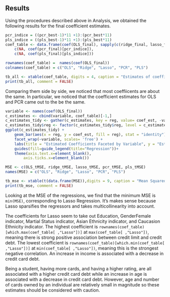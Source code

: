 ## Results

Using the procedures described above in Analysis, we obtained the following results for the final coefficient estimates.

```r
pcr_indice = ((pcr_best-1)*11 +1):(pcr_best*11)
pls_indice = ((pls_best-1)*11 +1):(pls_best*11)
coef_table <- data.frame(coef(OLS_final), sapply(c(ridge_final, lasso_final),as.matrix),
	c(NA, coef(pcr_final)[pcr_indice]),
	c(NA, coef(pls_final)[pls_indice]))

rownames(coef_table) =  names(coef(OLS_final))
colnames(coef_table) = c("OLS", "Ridge", "Lasso", "PCR", "PLS")

tb_all <- xtable(coef_table, digits = 4, caption = "Estimates of coefficients for all regressions")
print(tb_all, comment = FALSE)
```
Comparing them side by side, we noticed that most coeffiicents are about the same.  In particular, we noticed that the coefficient estimates for OLS and PCR came out to the be the same. 

```r
variable <- names(coef(OLS_final))
c_estimates <- cbind(variable, coef_table)[-1,]
c_estimates_tidy <- gather(c_estimates, key = reg, value= coef_est, -variable)
c_estimates_tidy$reg <- factor(c_estimates_tidy$reg, level = c_estimates_tidy$reg)
ggplot(c_estimates_tidy) + 
	geom_bar(aes(x = reg, y = coef_est, fill = reg), stat = "identity")+ 
	facet_wrap(~variable, scales= 'free') + 
	labs(title = "Estimated Coefficients Faceted by Variable", y = "Estimated Coefficient", x = "Regression") +
	guides(fill=guide_legend(title="Regression"))+
	theme(axis.text.x=element_blank(),
		axis.ticks.x=element_blank())
```

```r
MSE <- c(OLS_tMSE, ridge_tMSE, lasso_tMSE, pcr_tMSE, pls_tMSE)
names(MSE) = c("OLS", "Ridge", "Lasso", "PCR", "PLS")

tb_mse <- xtable(t(data.frame(MSE)),digits = 9, caption = "Mean Squared Errors for all regression on test set")
print(tb_mse, comment = FALSE)
```
Looking at the MSE of the regressions, we find that the minimum MSE is `min(MSE)`, corresponding to Lasso Regression. It's makes sense because Lasso sparsifies the regressors and takes multicollinearity into account.  

The coefficients for Lasso seem to take out Education, GenderFemale indicator, Martial Status indicator, Asian Ethnicity indicator, and Caucasion Ethnicity indicator. The highest coefficient is `rownames(coef_table)[which.max(coef_table[ ,"Lasso"])]` at `max(coef_table[ ,"Lasso"])`, meaning there is strong positive association between credit limit and credit debt. The lowest coefficient is `rownames(coef_table)[which.min(coef_table[ ,"Lasso"])]` at `min(coef_table[ ,"Lasso"])`, meaning this is the strongest negative correlation. An increase in income is associated with a decrease in credit card debt.  

Being a student, having more cards, and having a higher rating, are all associated with a higher credit card debt while an increase in age is associated with a decrease in credit card debt. However, age and number of cards owned by an individual are relatively small in magnitude so these estimates should be considered with caution.  





